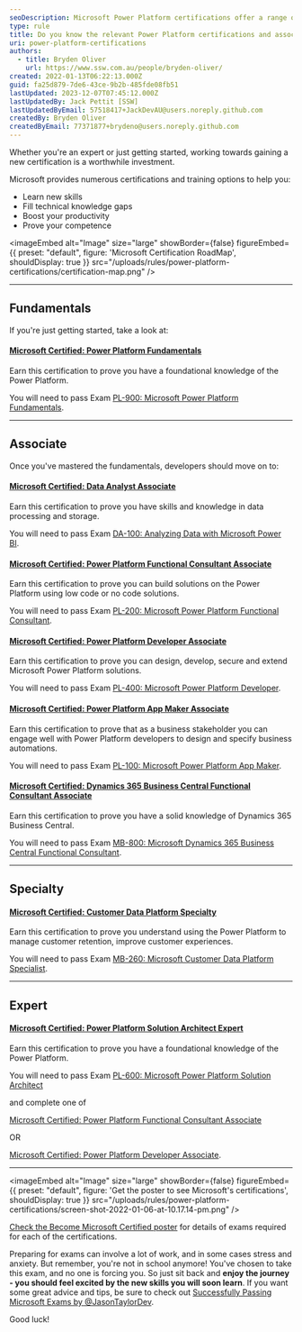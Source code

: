 ```yaml
---
seoDescription: Microsoft Power Platform certifications offer a range of training options to help professionals learn new skills, fill knowledge gaps and boost productivity.
type: rule
title: Do you know the relevant Power Platform certifications and associated exams?
uri: power-platform-certifications
authors:
  - title: Bryden Oliver
    url: https://www.ssw.com.au/people/bryden-oliver/
created: 2022-01-13T06:22:13.000Z
guid: fa25d879-7de6-43ce-9b2b-485fde08fb51
lastUpdated: 2023-12-07T07:45:12.000Z
lastUpdatedBy: Jack Pettit [SSW]
lastUpdatedByEmail: 57518417+JackDevAU@users.noreply.github.com
createdBy: Bryden Oliver
createdByEmail: 77371877+brydeno@users.noreply.github.com
---
```


Whether you're an expert or just getting started, working towards gaining a new certification is a worthwhile investment.

Microsoft provides numerous certifications and training options to help you:

- Learn new skills
- Fill technical knowledge gaps
- Boost your productivity
- Prove your competence

<imageEmbed
  alt="Image"
  size="large"
  showBorder={false}
  figureEmbed={{
    preset: "default",
    figure: 'Microsoft Certification RoadMap',
    shouldDisplay: true
  }}
  src="/uploads/rules/power-platform-certifications/certification-map.png"
/>

---

## Fundamentals

If you're just getting started, take a look at:

#### [Microsoft Certified: Power Platform Fundamentals](https://docs.microsoft.com/en-au/learn/certifications/power-platform-fundamentals/)

Earn this certification to prove you have a foundational knowledge of the Power Platform.

You will need to pass Exam [PL-900: Microsoft Power Platform Fundamentals](https://docs.microsoft.com/en-au/learn/certifications/exams/pl-900).

---

## Associate

Once you've mastered the fundamentals, developers should move on to:

#### [Microsoft Certified: Data Analyst Associate](https://docs.microsoft.com/en-au/learn/certifications/data-analyst-associate/)

Earn this certification to prove you have skills and knowledge in data processing and storage.

You will need to pass Exam [DA-100: Analyzing Data with Microsoft Power BI](https://docs.microsoft.com/en-au/learn/certifications/exams/da-100).

#### [Microsoft Certified: Power Platform Functional Consultant Associate](https://docs.microsoft.com/en-au/learn/certifications/power-platform-functional-consultant-associate)

Earn this certification to prove you can build solutions on the Power Platform using low code or no code solutions.

You will need to pass Exam [PL-200: Microsoft Power Platform Functional Consultant](https://docs.microsoft.com/en-au/learn/certifications/exams/pl-200).

#### [Microsoft Certified: Power Platform Developer Associate](https://docs.microsoft.com/en-au/learn/certifications/power-platform-developer-associate)

Earn this certification to prove you can design, develop, secure and extend Microsoft Power Platform solutions.

You will need to pass Exam [PL-400: Microsoft Power Platform Developer](https://docs.microsoft.com/en-au/learn/certifications/exams/pl-400).

#### [Microsoft Certified: Power Platform App Maker Associate](https://docs.microsoft.com/en-au/learn/certifications/power-platform-app-maker)

Earn this certification to prove that as a business stakeholder you can engage well with Power Platform developers to design and specify business automations.

You will need to pass Exam [PL-100: Microsoft Power Platform App Maker](https://docs.microsoft.com/en-au/learn/certifications/exams/pl-100).

#### [Microsoft Certified: Dynamics 365 Business Central Functional Consultant Associate](https://docs.microsoft.com/en-au/learn/certifications/d365-business-central-functional-consultant-associate)

Earn this certification to prove you have a solid knowledge of Dynamics 365 Business Central.

You will need to pass Exam [MB-800: Microsoft Dynamics 365 Business Central Functional Consultant](https://docs.microsoft.com/en-au/learn/certifications/exams/mb-800).

---

## Specialty

#### [Microsoft Certified: Customer Data Platform Specialty](https://docs.microsoft.com/en-au/learn/certifications/customer-data-platform-specialty)

Earn this certification to prove you understand using the Power Platform to manage customer retention, improve customer experiences.

You will need to pass Exam [MB-260: Microsoft Customer Data Platform Specialist](https://docs.microsoft.com/en-au/learn/certifications/exams/mb-260).

---

## Expert

#### [Microsoft Certified: Power Platform Solution Architect Expert](https://docs.microsoft.com/en-au/learn/certifications/power-platform-solution-architect-expert)

Earn this certification to prove you have a foundational knowledge of the Power Platform.

You will need to pass Exam [PL-600: Microsoft Power Platform Solution Architect](https://docs.microsoft.com/en-au/learn/certifications/exams/pl-600)

and complete one of

[Microsoft Certified: Power Platform Functional Consultant Associate](https://docs.microsoft.com/en-au/learn/certifications/power-platform-functional-consultant-associate/)

OR

[Microsoft Certified: Power Platform Developer Associate](https://docs.microsoft.com/en-au/learn/certifications/power-platform-developer-associate/).

---


<imageEmbed
  alt="Image"
  size="large"
  showBorder={false}
  figureEmbed={{
    preset: "default",
    figure: 'Get the poster to see Microsoft\'s certifications',
    shouldDisplay: true
  }}
  src="/uploads/rules/power-platform-certifications/screen-shot-2022-01-06-at-10.17.14-pm.png"
/>

[Check the Become Microsoft Certified poster](https://aka.ms/traincertposter) for details of exams required for each of the certifications.

Preparing for exams can involve a lot of work, and in some cases stress and anxiety. But remember, you're not in school anymore! You've chosen to take this exam, and no one is forcing you. So just sit back and **enjoy the journey - you should feel excited by the new skills you will soon learn**. If you want some great advice and tips, be sure to check out [Successfully Passing Microsoft Exams by @JasonTaylorDev](https://jasontaylor.dev/successfully-passing-microsoft-exams/).

Good luck!
